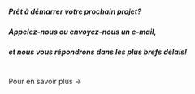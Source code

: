 
##### Prêt à démarrer votre prochain projet?
##### Appelez-nous ou envoyez-nous un e-mail,
##### et nous vous répondrons dans les plus brefs délais!

<br/><Link to="/services/">Pour en savoir plus &rarr;</Link>
<br/><Wave/>